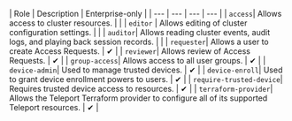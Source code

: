 | Role | Description | Enterprise-only |
| --- | --- |  --- | --- |
| `access`| Allows access to cluster resources. |  |
| `editor` | Allows editing of cluster configuration settings. |  |
| `auditor`| Allows reading cluster events, audit logs, and playing back session records. |  |
| `requester`| Allows a user to create Access Requests. | ✔ |
| `reviewer`| Allows review of Access Requests. | ✔ |
| `group-access`| Allows access to all user groups. | ✔ |
| `device-admin`| Used to manage trusted devices. | ✔ |
| `device-enroll`| Used to grant device enrollment powers to users. | ✔ |
| `require-trusted-device`| Requires trusted device access to resources. | ✔ |
| `terraform-provider`| Allows the Teleport Terraform provider to configure all of its supported Teleport resources. | ✔ |

